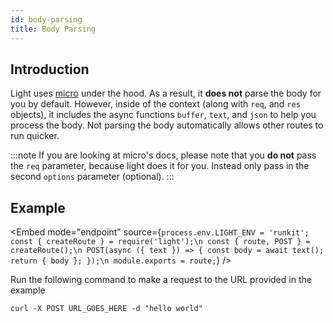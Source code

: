 ```yaml
---
id: body-parsing
title: Body Parsing
---
```


## Introduction

Light uses [micro](https://github.com/vercel/micro) under the hood. As a result, it **does not** parse the body for you by default. However, inside of the context (along with `req`, and `res` objects), it includes the async functions `buffer`, `text`, and `json` to help you process the body. Not parsing the body automatically allows other routes to run quicker.

:::note
If you are looking at micro's docs, please note that you **do not** pass the `req` parameter, because light does it for you. Instead only pass in the second `options` parameter (optional).
:::

## Example


<Embed
  mode="endpoint"
  source={`process.env.LIGHT_ENV = 'runkit';
const { createRoute } = require('light');\n
const { route, POST } = createRoute();\n
POST(async ({ text }) => {
  const body = await text();
  return { body };
});\n
module.exports = route;`}
/>

Run the following command to make a request to the URL provided in the example

```
curl -X POST URL_GOES_HERE -d "hello world"
```
